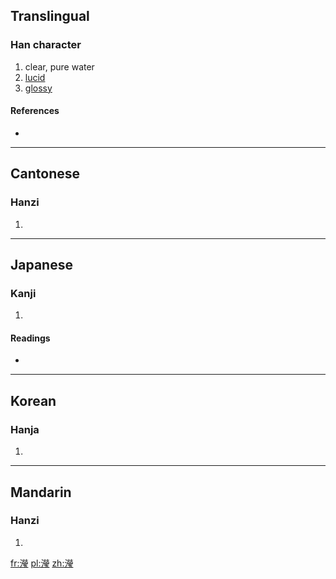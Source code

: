 {{also|滢}}
==Translingual==

===Han character===
{{Han char|rn=85|rad=水|as=15|sn=18|four=3911<sub>3</sub>|canj=水火火戈 (EFFI)}}

# clear, pure water
# [[lucid]]
# [[glossy]]

====References====
* {{Han ref|kx=0658.300|dkj=18587|dj=1068.260|hdz=31780.120|uh=7005|ud=28677|bh=EFEF|bd=61423}}

----

==Cantonese==

===Hanzi===
{{yue-hanzi|jyut=|y=ying4|sim=滢}}

# {{defn|lang=yue|sort=水15}}

----

==Japanese==

===Kanji===
{{ja-kanji|grade=|rs=水15}}

# {{defn|lang=ja|sort=水15}}

====Readings====
* {{ja-readings|on=[[えい]] (ei), [[よう]] (yō), [[けい]] (kei), [[きょう]] (kyō)|kun=[[おがわ]] (ogawa)}}

----

==Korean==

===Hanja===
{{ko-hanja|hangeul=형|eumhun=물 맑을|rv=hyeong|mr=hyŏng|y=hyeng}}

# {{defn|lang=ko|sort=水15}}

----

==Mandarin==

===Hanzi===
{{cmn-hanzi|sim=滢|pin=[[yìng]] ([[ying4]])|wg=ying<sup>4</sup>}}

# {{defn|lang=cmn|sort=水15}}

[[fr:瀅]]
[[pl:瀅]]
[[zh:瀅]]